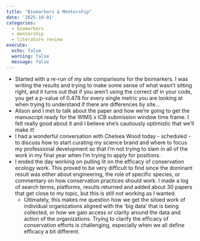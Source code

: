 ```yaml
---
title: "Biomarkers & Mentorship"
date: '2025-10-01'
categories:
  - biomarkers
  - mentorship
  - literature review
execute:
  echo: false
  warning: false
  message: false
---
```


-   Started with a re-run of my site comparisons for the biomarkers. I was writing the results and trying to make some sense of what wasn't sitting right, and it turns out that if you aren't using the correct df in your code, you get a p-value of 0.478 for every single metric you are looking at when trying to understand if there are differences by site...
-   Alison and I met to talk about the paper and how we're going to get the manuscript ready for the WIMS x ICB submission window time frame. I felt really good about it and I believe she's cautiously optimistic that we'll make it!
-   I had a wonderful conversation with Chelsea Wood today - scheduled - to discuss how to start curating my science brand and where to focus my professional development so that I'm not trying to slam in all of the work in my final year when I'm trying to apply for positions.
* I ended the day working on pulling lit on the efficacy of conservation ecology work. This proved to be very difficult to find since the dominant result was either about engineering, the role of specific species, or commentary on how conservation practices should work. I made a log of search terms, platforms, results returned and added about 30 papers that get close to my topic, but this is still not working as I wanted.
  * Ultimately, this makes me question how we get the siloed work of individual organizations aligned with the 'big data' that is being collected, or how we gain access or clarity around the data and action of the organizations. Trying to clarify the efficacy of conservation efforts is challenging, especially when we all define efficacy a bit different.

